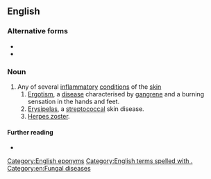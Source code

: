 ==English==

===Alternative forms===
* {{l|en|St Anthony's fire}}
* {{l|en|Saint Anthony's fire}}

===Noun===
{{en-noun|-|head=[[w:Anthony the Great|St. Anthony]][[-'s|'s]] [[fire]]}}

# Any of several [[inflammatory]] [[condition]]s of the [[skin]]
## [[ergotism|Ergotism]], a [[disease]] characterised by [[gangrene]] and a burning sensation in the hands and feet.
## [[erysipelas|Erysipelas]], a [[streptococcal]] skin disease.
## [[herpes zoster|Herpes zoster]].

====Further reading====
* {{pedialite}}

[[Category:English eponyms]]
[[Category:English terms spelled with .]]
[[Category:en:Fungal diseases]]